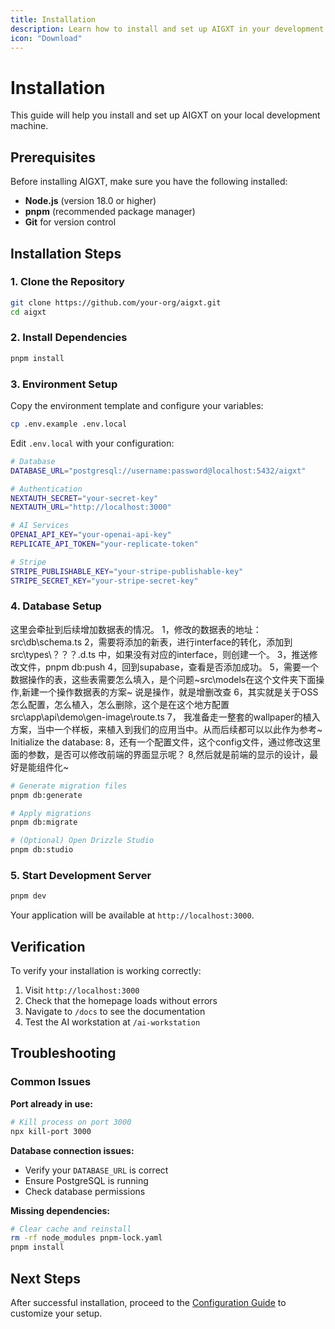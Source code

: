 ```yaml
---
title: Installation
description: Learn how to install and set up AIGXT in your development environment
icon: "Download"
---
```


# Installation

This guide will help you install and set up AIGXT on your local development machine.

## Prerequisites

Before installing AIGXT, make sure you have the following installed:

- **Node.js** (version 18.0 or higher)
- **pnpm** (recommended package manager)
- **Git** for version control

## Installation Steps

### 1. Clone the Repository

```bash
git clone https://github.com/your-org/aigxt.git
cd aigxt
```

### 2. Install Dependencies

```bash
pnpm install
```

### 3. Environment Setup

Copy the environment template and configure your variables:

```bash
cp .env.example .env.local
```

Edit `.env.local` with your configuration:

```bash
# Database
DATABASE_URL="postgresql://username:password@localhost:5432/aigxt"

# Authentication
NEXTAUTH_SECRET="your-secret-key"
NEXTAUTH_URL="http://localhost:3000"

# AI Services
OPENAI_API_KEY="your-openai-api-key"
REPLICATE_API_TOKEN="your-replicate-token"

# Stripe
STRIPE_PUBLISHABLE_KEY="your-stripe-publishable-key"
STRIPE_SECRET_KEY="your-stripe-secret-key"
```

### 4. Database Setup
这里会牵扯到后续增加数据表的情况。
1，修改的数据表的地址：src\db\schema.ts
2，需要将添加的新表，进行interface的转化，添加到src\types\？？？.d.ts 中，如果没有对应的interface，则创建一个。
3，推送修改文件，pnpm db:push
4，回到supabase，查看是否添加成功。
5，需要一个数据操作的表，这些表需要怎么填入，是个问题~src\models在这个文件夹下面操作,新建一个操作数据表的方案~
说是操作，就是增删改查
6，其实就是关于OSS怎么配置，怎么植入，怎么删除，这个是在这个地方配置  src\app\api\demo\gen-image\route.ts
7，
我准备走一整套的wallpaper的植入方案，当中一个样板，来植入到我们的应用当中。从而后续都可以以此作为参考~
Initialize the database:
8，还有一个配置文件，这个config文件，通过修改这里面的参数，是否可以修改前端的界面显示呢？
8,然后就是前端的显示的设计，最好是能组件化~

```bash
# Generate migration files
pnpm db:generate

# Apply migrations
pnpm db:migrate

# (Optional) Open Drizzle Studio
pnpm db:studio
```

### 5. Start Development Server

```bash
pnpm dev
```

Your application will be available at `http://localhost:3000`.

## Verification

To verify your installation is working correctly:

1. Visit `http://localhost:3000`
2. Check that the homepage loads without errors
3. Navigate to `/docs` to see the documentation
4. Test the AI workstation at `/ai-workstation`

## Troubleshooting

### Common Issues

**Port already in use:**
```bash
# Kill process on port 3000
npx kill-port 3000
```

**Database connection issues:**
- Verify your `DATABASE_URL` is correct
- Ensure PostgreSQL is running
- Check database permissions

**Missing dependencies:**
```bash
# Clear cache and reinstall
rm -rf node_modules pnpm-lock.yaml
pnpm install
```

## Next Steps

After successful installation, proceed to the [Configuration Guide](/docs/getting-started/configuration) to customize your setup.

